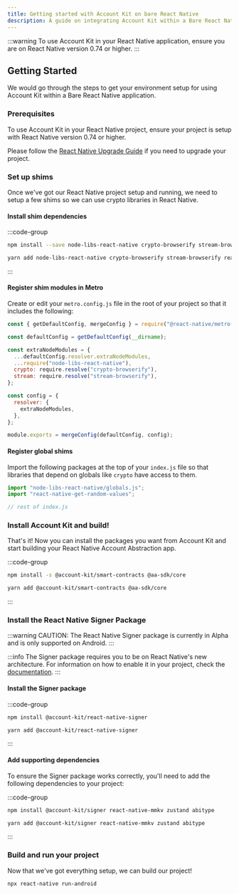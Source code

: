 ```yaml
---
title: Getting started with Account Kit on bare React Native
description: A guide on integrating Account Kit within a Bare React Native application
---
```


:::warning
To use Account Kit in your React Native application, ensure you are on React Native version 0.74 or higher.
:::

## Getting Started

We would go through the steps to get your environment setup for using Account Kit within a Bare React Native application.

### Prerequisites

To use Account Kit in your React Native project, ensure your project is setup with React Native version 0.74 or higher.

Please follow the [React Native Upgrade Guide](https://reactnative.dev/docs/upgrading) if you need to upgrade your project.

### Set up shims

Once we've got our React Native project setup and running, we need to setup a few shims so we can use crypto libraries in React Native.

#### Install shim dependencies

:::code-group

```bash [npm]
npm install --save node-libs-react-native crypto-browserify stream-browserify react-native-get-random-values
```

```bash [yarn]
yarn add node-libs-react-native crypto-browserify stream-browserify react-native-get-random-values
```

:::

#### Register shim modules in Metro

Create or edit your `metro.config.js` file in the root of your project so that it includes the following:

```js [metro.config.js]
const { getDefaultConfig, mergeConfig } = require("@react-native/metro-config");

const defaultConfig = getDefaultConfig(__dirname);

const extraNodeModules = {
  ...defaultConfig.resolver.extraNodeModules,
  ...require("node-libs-react-native"),
  crypto: require.resolve("crypto-browserify"),
  stream: require.resolve("stream-browserify"),
};

const config = {
  resolver: {
    extraNodeModules,
  },
};

module.exports = mergeConfig(defaultConfig, config);
```

#### Register global shims

Import the following packages at the top of your `index.js` file so that libraries that depend on globals like `crypto` have access to them.

```js [index.js]
import "node-libs-react-native/globals.js";
import "react-native-get-random-values";

// rest of index.js
```

### Install Account Kit and build!

That's it! Now you can install the packages you want from Account Kit and start building your React Native Account Abstraction app.

:::code-group

```bash [npm]
npm install -s @account-kit/smart-contracts @aa-sdk/core
```

```bash [yarn]
yarn add @account-kit/smart-contracts @aa-sdk/core
```

:::

### Install the React Native Signer Package

:::warning
CAUTION: The React Native Signer package is currently in Alpha and is only supported on Android.
:::

:::info
The Signer package requires you to be on React Native's new architecture. For information on how to enable it in your project, check the [documentation](https://reactnative.dev/architecture/landing-page).
:::

#### Install the Signer package

:::code-group

```bash [npm]
npm install @account-kit/react-native-signer
```

```bash [yarn]
yarn add @account-kit/react-native-signer
```

:::

#### Add supporting dependencies

To ensure the Signer package works correctly, you'll need to add the following dependencies to your project:

:::code-group

```bash [npm]
npm install @account-kit/signer react-native-mmkv zustand abitype
```

```bash [yarn]
yarn add @account-kit/signer react-native-mmkv zustand abitype
```

:::

### Build and run your project

Now that we've got everything setup, we can build our project!

```bash
npx react-native run-android
```
